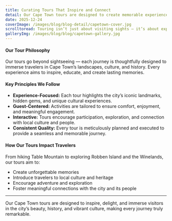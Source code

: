 ---
title: Curating Tours That Inspire and Connect
detail: Our Cape Town tours are designed to create memorable experiences, foster connections, and showcase the city’s beauty, culture, and history.
date: 2025-12-24
coverImage: /images/blog/blog-detail/capetown-cover.jpg
scrolltoread: Touring isn’t just about visiting sights — it’s about experiencing, learning, and connecting with Cape Town in a meaningful way. Discover how our approach makes every tour unforgettable.
galleryImg: /images/blog/blog/capetown-gallery.jpg
---

#### Our Tour Philosophy

Our tours go beyond sightseeing — each journey is thoughtfully designed to immerse travelers in Cape Town’s landscapes, culture, and history. Every experience aims to inspire, educate, and create lasting memories.

#### Key Principles We Follow

- **Experience-Focused:** Each tour highlights the city’s iconic landmarks, hidden gems, and unique cultural experiences.  
- **Guest-Centered:** Activities are tailored to ensure comfort, enjoyment, and meaningful engagement.  
- **Interactive:** Tours encourage participation, exploration, and connection with local culture and people.  
- **Consistent Quality:** Every tour is meticulously planned and executed to provide a seamless and memorable journey.

#### How Our Tours Impact Travelers

From hiking Table Mountain to exploring Robben Island and the Winelands, our tours aim to:  
- Create unforgettable memories  
- Introduce travelers to local culture and heritage  
- Encourage adventure and exploration  
- Foster meaningful connections with the city and its people

---

Our Cape Town tours are designed to inspire, delight, and immerse visitors in the city’s beauty, history, and vibrant culture, making every journey truly remarkable.
